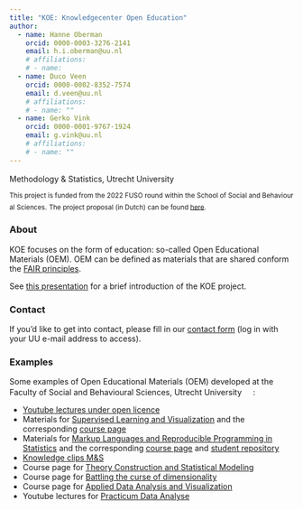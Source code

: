 ```yaml
---
title: "KOE: Knowledgecenter Open Education"
author: 
  - name: Hanne Oberman
    orcid: 0000-0003-3276-2141
    email: h.i.oberman@uu.nl
    # affiliations: 
    # - name: 
  - name: Duco Veen
    orcid: 0000-0002-8352-7574
    email: d.veen@uu.nl
    # affiliations: 
    # - name: ""
  - name: Gerko Vink
    orcid: 0000-0001-9767-1924
    email: g.vink@uu.nl
    # affiliations: 
    # - name: ""
---
```


Methodology & Statistics, Utrecht University <a href="https://uu.nl"><img src="/logo.png" width="16px"/></a>

~This\ project\ is\ funded\ from\ the\ 2022\ FUSO\ round\ within\ the\ School\ of\ Social\ and\ Behavioural\ Sciences.~
~The\ project\ proposal\ (in\ Dutch)\ can\ be\ found\ [here](https://github.com/gerkovink/FUSO2022).~

### About

KOE focuses on the form of education: so-called Open Educational Materials (OEM). OEM can be defined as materials that are shared conform the [FAIR principles](https://www.uu.nl/en/research/open-science/tracks/fair-data-and-software). 

See [this presentation](https://www.gerkovink.com/koe/koe.html) for a brief introduction of the KOE project.

### Contact

If you'd like to get into contact, please fill in our [contact form](https://forms.office.com/Pages/ResponsePage.aspx?id=oFgn10akD06gqkv5WkoQ53gZfeLOag5OkQlPWMi2pFVUQzFIOEpUSkcxVU9LTDRSOUtIUldIMFNGVS4u) (log in with your UU e-mail address to access).

<!-- <iframe width="640px" height="480px" src="https://forms.office.com/Pages/ResponsePage.aspx?id=oFgn10akD06gqkv5WkoQ53gZfeLOag5OkQlPWMi2pFVUQzFIOEpUSkcxVU9LTDRSOUtIUldIMFNGVS4u&embed=true" frameborder="0" marginwidth="0" marginheight="0" style="border: none; max-width:100%; max-height:100vh" allowfullscreen webkitallowfullscreen mozallowfullscreen msallowfullscreen> </iframe> -->

### Examples

Some examples of Open Educational Materials (OEM) developed at the Faculty of Social and Behavioural Sciences, Utrecht University <a href="https://uu.nl"><img src="/logo.png" width="16px"/></a>:

- [Youtube lectures under open licence](https://www.youtube.com/watch?v=1x3HW1RczAo)
- Materials for [Supervised Learning and Visualization](https://github.com/gerkovink/slv) and the corresponding [course page](https://www.gerkovink.com/slv)
- Materials for [Markup Languages and Reproducible Programming in Statistics](https://github.com/gerkovink/markup) and the corresponding [course page](https://www.gerkovink.com/markup) and [student repository](https://github.com/gerkovink/markup2021)
- [Knowledge clips M&S](https://www.youtube.com/c/MethodologyStatisticsFSWUU)
- Course page for [Theory Construction and Statistical Modeling](https://cjvanlissa.github.io/TCSM/)
- Course page for [Battling the curse of dimensionality](https://uudav.nl)
- Course page for [Applied Data Analysis and Visualization](https://adav-course-2021.netlify.app/)
- Youtube lectures for [Practicum Data Analyse](https://www.youtube.com/watch?v=4jJSm4m9UVc&list=PLOQIOFZl7uYaFtuWgEVIeN97zei5ok5G5)

